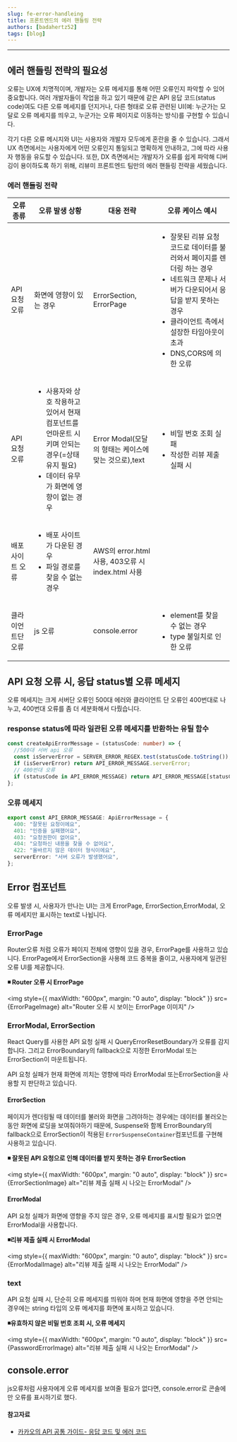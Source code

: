 ```yaml
---
slug: fe-error-handleing
title: 프론트엔드의 에러 핸들링 전략
authors: [badahertz52]
tags: [blog]
---
```



---

## 에러 핸들링 전략의 필요성

오류는 UX에 치명적이며, 개발자는 오류 메세지를 통해 어떤 오류인지 파악할 수 있어 중요합니다. 여러 개발자들이 작업을 하고 있기 때문에 같은 API 응답 코드(status code)여도 다른 오류 메세지를 던지거나, 다른 형태로 오류 관련된 UI(예: 누군가는 모달로 오류 메세지를 띄우고, 누군가는 오류 페이지로 이동하는 방식)를 구현할 수 있습니다.

각기 다른 오류 메시지와 UI는 사용자와 개발자 모두에게 혼란을 줄 수 있습니다. 그래서 UX 측면에서는 사용자에게 어떤 오류인지 통일되고 명확하게 안내하고, 그에 따라 사용자 행동을 유도할 수 있습니다. 또한, DX 측면에서는 개발자가 오류를 쉽게 파악해 디버깅이 용이하도록 하기 위해, 리뷰미 프론트엔드 팀만의 에러 핸들링 전략을 세웠습니다.

### 에러 핸들링 전략

| 오류 종류         | 오류 발생 상황                                                                                                                                              | 대응 전략                                            | 오류 케이스 예시                                                                                                                                                                                                                      |
| ----------------- | ----------------------------------------------------------------------------------------------------------------------------------------------------------- | ---------------------------------------------------- | ------------------------------------------------------------------------------------------------------------------------------------------------------------------------------------------------------------------------------------- |
| API 요청 오류     | 화면에 영향이 있는 경우                                                                                                                                     | ErrorSection, ErrorPage                              | <ul><li>잘못된 리뷰 요청 코드로 데이터를 불러와서 페이지를 렌더링 하는 경우</li><li>네트워크 문제나 서버가 다운되어서 응답을 받지 못하는 경우</li><li>클라이언트 측에서 설장한 타임아웃이 초과</li><li>DNS,CORS에 의한 오류</li></ul> |
| API 요청 오류     | <ul><li>사용자와 상호 작용하고 있어서 현재 컴포넌트를 언마운트 시키며 안되는 경우(=상태 유지 필요)</li><li>데이터 유무가 화면에 영향이 없는 경우 </li></ul> | Error Modal(모달의 형태는 케이스에 맞는 것으로),text | <ul><li>비밀 번호 조회 실패</li><li>작성한 리뷰 제출 실패 시</li></ul>                                                                                                                                                                |
| 배포 사이트 오류  | <ul><li>배포 사이트가 다운된 경우</li><li>파일 경로를 찾을 수 없는 경우</li></ul>                                                                           | AWS의 error.html 사용, 403오류 시 index.html 사용    |
| 클라이언트단 오류 | js 오류                                                                                                                                                     | console.error                                        | <ul><li>element를 찾을 수 없는 경우</li><li>type 불일치로 인한 오류</li></ul>                                                                                                                                                         |

## API 요청 오류 시, 응답 status별 오류 메세지

오류 메세지는 크게 서버단 오류인 500대 에러와 클라이언트 단 오류인 400번대로 나누고, 400번대 오류를 좀 더 세분화해서 다뤘습니다.

### response status에 따라 일관된 오류 메세지를 반환하는 유틸 함수

```ts
const createApiErrorMessage = (statusCode: number) => {
  //500대 서버 api 오류
  const isServerError = SERVER_ERROR_REGEX.test(statusCode.toString());
  if (isServerError) return API_ERROR_MESSAGE.serverError;
  // 400번대 오류
  if (statusCode in API_ERROR_MESSAGE) return API_ERROR_MESSAGE[statusCode];
};
```

### 오류 메세지

```ts
export const API_ERROR_MESSAGE: ApiErrorMessage = {
  400: "잘못된 요청이에요",
  401: "인증을 실패했어요",
  403: "요청권한이 없어요",
  404: "요청하신 내용을 찾을 수 없어요",
  422: "올바르지 않은 데이터 형식이에요",
  serverError: "서버 오류가 발생했어요",
};
```

## Error 컴포넌트

오류 발생 시, 사용자가 만나는 UI는 크게 ErrorPage, ErrorSection,ErrorModal, 오류 메세지만 표시하는 text로 나뉩니다.

### ErrorPage

Router오류 처럼 오류가 페이지 전체에 영향이 있을 경우, ErrorPage를 사용하고 있습니다.
ErrorPage에서 ErrorSection을 사용해 코드 중복을 줄이고, 사용자에게 일관된 오류 UI를 제공합니다.

**◾ Router 오류 시 ErrorPage**

<img
  style={{ maxWidth: "600px", margin: "0 auto", display: "block" }}
  src={ErrorPageImage}
  alt="Router 오류 시 보이는 ErrorPage 이미지"
/>

### ErrorModal, ErrorSection

React Query를 사용한 API 요청 실패 시 QueryErrorResetBoundary가 오류를 감지합니다. 그리고 ErrorBoundary의 fallback으로 지정한 ErrorModal 또는 ErrorSection이 마운트됩니다.

API 요청 실패가 현재 화면에 끼치는 영향에 따라 ErrorModal 또는ErrorSection을 사용할 지 판단하고 있습니다.

#### ErrorSection

페이지가 렌더링될 때 데이터를 불러와 화면을 그려야하는 경우에는 데이터를 불러오는 동안 화면에 로딩을 보여줘야하기 때문에, Suspense와 함께 ErrorBoundary의 fallback으로 ErrorSection이 적용된 `ErrorSuspenseContainer`컴포넌트를 구현해 사용하고 있습니다.

**◾ 잘못된 API 요청으로 인해 데이터를 받지 못하는 경우 ErrorSection**

<img
  style={{ maxWidth: "600px", margin: "0 auto", display: "block" }}
  src={ErrorSectionImage}
  alt="리뷰 제출 실패 시 나오는 ErrorModal"
/>

#### ErrorModal

API 요청 실패가 화면에 영향을 주지 않은 경우, 오류 메세지를 표시할 필요가 없으면 ErrorModal을 사용합니다.

**◾리뷰 제출 실패 시 ErrorModal**

<img
  style={{ maxWidth: "600px", margin: "0 auto", display: "block" }}
  src={ErrorModalImage}
  alt="리뷰 제출 실패 시 나오는 ErrorModal"
/>

### text

API 요청 실패 시, 단순히 오류 메세지를 띄워야 하며 현재 화면에 영향을 주면 안되는 경우에는 string 타입의 오류 메세지를 화면에 표시하고 있습니다.

**◾유효하지 않은 비밀 번호 조회 시, 오류 메세지**

<img
  style={{ maxWidth: "600px", margin: "0 auto", display: "block" }}
  src={PasswordErrorImage}
  alt="리뷰 제출 실패 시 나오는 ErrorModal"
/>

## console.error

js오류처럼 사용자에게 오류 메세지를 보여줄 필요가 없다면, console.error로 콘솔에만 오류를 표시하기로 했다.

#### 참고자료

- [카카오의 API 공통 가이드- 응답 코드 및 에러 코드](https://shopping-developers.kakao.com/hc/ko/articles/4578818403343-%EC%9D%91%EB%8B%B5-%EC%BD%94%EB%93%9C-%EB%B0%8F-%EC%97%90%EB%9F%AC-%EC%BD%94%EB%93%9C)
